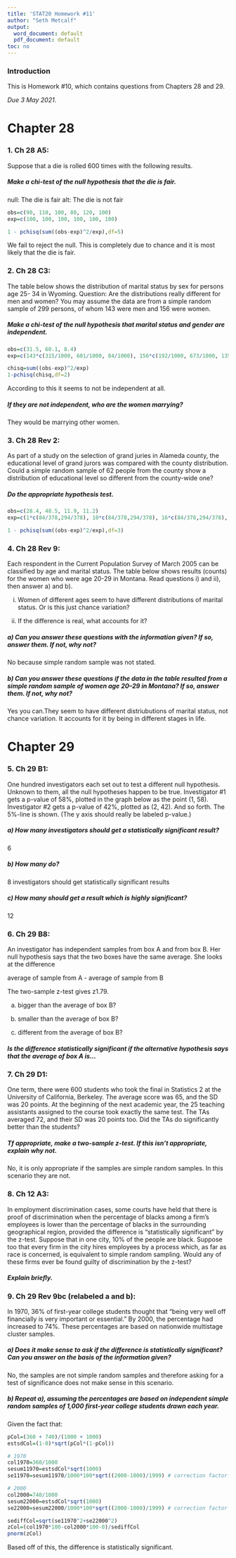 ---
title: 'STAT20 Homework #11'
author: "Seth Metcalf"
output:
  word_document: default
  pdf_document: default
toc: no
---

### Introduction

This is Homework #10, which contains questions from Chapters 28 and 29.

*Due 3 May 2021.*

# Chapter 28
### 1. Ch 28 A5:
Suppose that a die is rolled 600 times with the following results. 

##### Make a chi-test of the null hypothesis that the die is fair.

null: The die is fair
alt: The die is not fair
```{r}
obs=c(90, 110, 100, 80, 120, 100)
exp=c(100, 100, 100, 100, 100, 100)

1 - pchisq(sum((obs-exp)^2/exp),df=5)
```
We fail to reject the null. This is completely due to chance and it is most likely that the die is fair.

### 2. Ch 28 C3: 
The table below shows the distribution of marital status by sex for persons age 25- 34 in Wyoming. Question: Are the distributions really different for men and women? You may assume the data are from a simple random sample of 299 persons, of whom 143 were men and 156 were women. 

##### Make a chi-test of the null hypothesis that marital status and gender are independent. 

```{r}
obs=c(31.5, 60.1, 8.4)
exp=c(143*c(315/1000, 601/1000, 84/1000), 156*c(192/1000, 673/1000, 135/1000))

chisq=sum((obs-exp)^2/exp)
1-pchisq(chisq,df=2)
```
According to this it seems to not be independent at all.

##### If they are not independent, who are the women marrying? 

They would be marrying other women. 


### 3. Ch 28 Rev 2: 
As part of a study on the selection of grand juries in Alameda county, the educational level of grand jurors was compared with the county distribution. Could a simple random sample of 62 people from the county show a distribution of educational level so different from the county-wide one?  
 
##### Do the appropriate hypothesis test.  

```{r}
obs=c(28.4, 48.5, 11.9, 11.2)
exp=c(1*c(84/378,294/378), 10*c(84/378,294/378), 16*c(84/378,294/378), 35*c(84/378,294/378))

1 - pchisq(sum((obs-exp)^2/exp),df=3)
```


### 4. Ch 28 Rev 9:
Each respondent in the Current Population Survey of March 2005 can be classified by age and marital status. The table below shows results (counts) for the women who were age 20-29 in Montana. Read questions i) and ii), then answer a) and b). 

i) Women of different ages seem to have different distributions of marital status. Or is this just chance variation?  

ii) If the difference is real, what accounts for it?  

##### a) Can you answer these questions with the information given? If so, answer them. If not, why not?

No because simple random sample was not stated.

##### b) Can you answer these questions if the data in the table resulted from a simple random sample of women age 20--29 in Montana? If so, answer them. If not, why not? 

Yes you can.They seem to have different distriubutions of marital status, not chance variation. It accounts for it by being in different stages in life.



# Chapter 29
### 5. Ch 29 B1:
One hundred investigators each set out to test a different null hypothesis. Unknown to them, all the null hypotheses happen to be true. Investigator #1 gets a p-value of 58%, plotted in the graph below as the point (1, 58). Investigator #2 gets a p-value of 42%, plotted as (2, 42). And so forth. The 5%-line is shown. (The y axis should really be labeled p-value.) 

##### a) How many investigators should get a statistically significant result? 

6

##### b) How many do? 

8 investigators should get statistically significant results

##### c) How many should get a result which is highly significant?

12


### 6. Ch 29 B8:
An investigator has independent samples from box A and from box B. Her null hypothesis says that the two boxes have the same average. She looks at the difference  

average of sample from A - average of sample from B  

The two-sample z-test gives z1.79. 

a) bigger than the average of box B? 

b) smaller than the average of box B? 

c) different from the average of box B? 

##### Is the difference statistically significant if the alternative hypothesis says that the average of box A is... 


### 7. Ch 29 D1:
One term, there were 600 students who took the final in Statistics 2 at the University of California, Berkeley. The average score was 65, and the SD was 20 points. At the beginning of the next academic year, the 25 teaching assistants assigned to the course took exactly the same test. The TAs averaged 72, and their SD was 20 points too. Did the TAs do significantly better than the students? 

##### Tf appropriate, make a two-sample z-test. If this isn't appropriate, explain why not. 

No, it is only appropriate if the samples are simple random samples. In this scenario they are not.


### 8. Ch 12 A3: 
In employment discrimination cases, some courts have held that there is proof of discrimination when the percentage of blacks among a firm's employees is lower than the percentage of blacks in the surrounding geographical region, provided the difference is "statistically significant" by the z-test. Suppose that in one city, 10% of the people are black. Suppose too that every firm in the city hires employees by a process which, as far as race is concerned, is equivalent to simple random sampling. Would any of these firms ever be found guilty of discrimination by the z-test? 
 
##### Explain briefly.


### 9. Ch 29 Rev 9bc (relabeled a and b): 
In 1970, 36% of first-year college students thought that "being very well off financially is very important or essential." By 2000, the percentage had increased to 74%. These percentages are based on nationwide multistage cluster samples. 

##### a) Does it make sense to ask if the difference is statistically significant? Can you answer on the basis of the information given? 

No, the samples are not simple random samples and therefore asking for a test of significance does not make sense in this scenario.

##### b) Repeat a), assuming the percentages are based on independent simple random samples of 1,000 first-year college students drawn each year. 

Given the fact that:
```{r}
pCol=(360 + 740)/(1000 + 1000)
estsdCol=(1-0)*sqrt(pCol*(1-pCol))

# 1970
col1970=360/1000
sesum11970=estsdCol*sqrt(1000)
se11970=sesum11970/1000*100*sqrt((2000-1000)/1999) # correction factor

# 2000
col2000=740/1000
sesum22000=estsdCol*sqrt(1000)
se22000=sesum22000/1000*100*sqrt((2000-1000)/1999) # correction factor

sediffCol=sqrt(se11970^2+se22000^2)
zCol=(col1970*100-col2000*100-0)/sediffCol
pnorm(zCol)
```
Based off of this, the difference is statistically significant.
